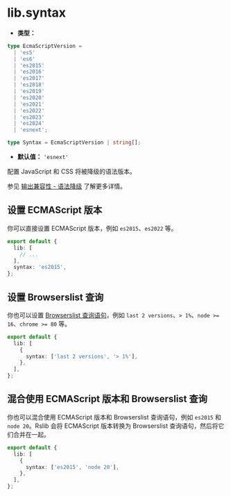 # lib.syntax

- **类型：**

```ts
type EcmaScriptVersion =
  | 'es5'
  | 'es6'
  | 'es2015'
  | 'es2016'
  | 'es2017'
  | 'es2018'
  | 'es2019'
  | 'es2020'
  | 'es2021'
  | 'es2022'
  | 'es2023'
  | 'es2024'
  | 'esnext';

type Syntax = EcmaScriptVersion | string[];
```

- **默认值：** `'esnext'`

配置 JavaScript 和 CSS 将被降级的语法版本。

参见 [输出兼容性 - 语法降级](/guide/advanced/output-compatibility) 了解更多详情。

## 设置 ECMAScript 版本

你可以直接设置 ECMAScript 版本，例如 `es2015`、`es2022` 等。

```ts title="rslib.config.ts"
export default {
  lib: [
    // ...
  ],
  syntax: 'es2015',
};
```

## 设置 Browserslist 查询

你也可以设置 [Browserslist 查询语句](https://browsersl.ist/)，例如 `last 2 versions`、`> 1%`、`node >= 16`、`chrome >= 80` 等。

```ts title="rslib.config.ts"
export default {
  lib: [
    {
      syntax: ['last 2 versions', '> 1%'],
    },
  ],
};
```

## 混合使用 ECMAScript 版本和 Browserslist 查询

你也可以混合使用 ECMAScript 版本和 Browserslist 查询语句，例如 `es2015` 和 `node 20`。Rslib 会将 ECMAScript 版本转换为 Browserslist 查询语句，然后将它们合并在一起。

```ts title="rslib.config.ts"
export default {
  lib: [
    {
      syntax: ['es2015', 'node 20'],
    },
  ],
};
```
